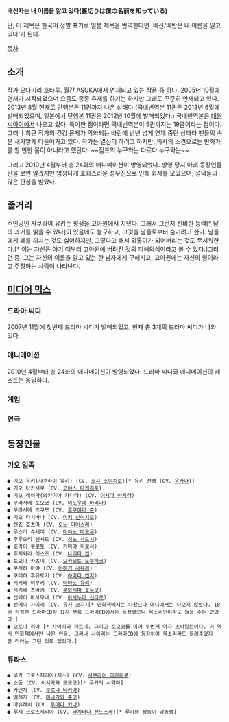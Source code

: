 '''배신자는 내 이름을 알고 있다(裏切りは僕の名前を知っている)'''

단, 이 제목은 한국어 정발 표기로 일본 제목을 번역한다면 '배신/배반은 내 이름을 알고 있다'가 된다.

[[목차]]

== 소개 ==

작가 오다기리 호타루. 월간 ASUKA에서 연재되고 있는 작품 중 하나. 2005년 10월에 연재가 시작되었으며 요즘도 종종 휴재를 하기는 하지만 그래도 꾸준히 연재되고 있다. 2013년 8월 현재로 단행본은 11권까지 나온 상태다.(국내번역본 11권은 2013년 6월에 발매되었으며, 일본에서 단행본 11권은 2012년 10월에 발매되었다.) 국내번역본은 [[대원씨아이]]에서 나오고 있다. 특이한 점이라면 국내번역본이 5권까지는 19금이라는 점이다. 
그러나 최근 작가의 건강 문제가 악화되는 바람에 반년 넘게 연재 중단 상태라 팬들의 속은 새카맣게 타들어가고 있다. 작가는 열심히 하려고 하지만, 의사의 소견으로는 만화가를 할 만한 몸이 아니라고 했단다. ~~점프의 누구와는 다르다 누구와는~~

그리고 2010년 4월부터 총 24화의 애니메이션이 방영되었다. 방영 당시 아래 등장인물 란을 보면 알겠지만 엄청나게 호화스러운 성우진으로 인해 화제를 모았으며, 성덕들의 많은 관심을 받았다.

== 줄거리 ==

주인공인 사쿠라이 유키는 평생을 고아원에서 지냈다. 그래서 그런지 신비한 능력[* 남의 과거를 읽을 수 있다]이 있음에도 불구하고, 그것을 남들로부터 숨기려고 한다. 남들에게 폐를 끼치는 것도 싫어하지만, 그렇다고 해서 외톨이가 되어버리는 것도 무서워한다.[* 이는 자신은 아기 때부터 고아원에 버려진 것의 피해의식이라고 볼 수 있다.]그러던 중, 그는 자신의 이름을 알고 있는 한 남자에게 구해지고, 고아원에는 자신의 형이라고 주장하는 사람이 나타난다. 

== [[미디어 믹스]] ==
=== 드라마 씨디 ===
2007년 11월에 첫번째 드라마 씨디가 발매되었고, 현재 총 3개의 드라마 씨디가 나와 있다. 
=== 애니메이션 ===
2010년 4월부터 총 24화의 애니메이션이 방영되었다. 드라마 씨디와 애니메이션의 캐스트는 동일하다.
=== 게임 ===
=== 연극 ===

== 등장인물 ==
=== 기오 일족 ===

 ● 기오 유키(사쿠라이 유키) (CV. [[호시 소이치로]])[* 유키 전생 (CV. [[유카나]])]
 ● 기오 타카시로 (CV. [[코야스 타케히토]])
 ● 기오 레이가(와카미야 카나타) (CV. [[이시다 아키라]])
 ● 무라사메 토오코 (CV. [[이노우에 마리나]])
 ● 무라사메 츠쿠모 (CV. [[후쿠야마 쥰]])
 ● 기오 타치바나 (CV. [[미키 신이치로]])
 ● 렌죠 호츠마 (CV. [[오노 다이스케]])
 ● 우스이 슈세이 (CV. [[미야노 마모루]])
 ● 후루오리 센시로 (CV. [[히노 사토시]])
 ● 호라이 쿠로토 (CV. [[카미야 히로시]])
 ● 후지와라 이스즈 (CV. [[나리타 켄]])
 ● 토오마 카츠미 (CV. [[오카모토 노부히코]])
 ● 쿠레하 아야 (CV. [[야하기 사유리]])
 ● 쿠레하 후유토키 (CV. [[하마다 켄지]])
 ● 시키베 이부키 (CV. [[아마노 유리]])
 ● 시키베 츠바키 (CV. [[쿠와시마 호우코]])
 ● 신메이 마사무네 (CV. [[아사누마 신타로]])
 ● 신메이 사이리 (CV. [[유사 코지]])[* 만화책에서는 나왔으나 애니에서는 나오지 않았다. 10권 한정판 드라마CD랑 잡지 부록 드라마CD에서는 등장했으니 목소리만이라도 들을 수는 있었다.]
 ● 오토나 리아 [* 사이리와 파트너. 그리고 토오코를 이어 두번째 여자 츠바일트이다. 이 역시 만화책에서만 나온 인물. 그러나 사이리는 드라마CD에 등장하여 목소리라도 들려주었지만 리아는 그런 것도 없었다.]
=== 듀라스 ===

 ● 루카 크로스제리아(제스) (CV. [[사쿠라이 타카히로]])
 ● 소돔 (CV. 이시카와 모모코)[* 루카의 사역마]
 ● 카덴차 (CV. [[쿠로다 타카야]])
 ● 엘레지 (CV. [[미나가와 준코]])
 ● 아슈레이 (CV. [[우에다 카나]])
 ● 루제 크로스제리아 (CV. [[타치바나 신노스케]])[* 루카의 쌍둥이 남동생]

